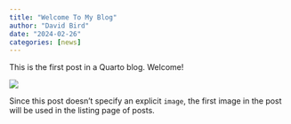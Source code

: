 ```yaml
---
title: "Welcome To My Blog"
author: "David Bird"
date: "2024-02-26"
categories: [news]
---
```


This is the first post in a Quarto blog. Welcome!

![](profile1.jpg)

Since this post doesn't specify an explicit `image`, the first image in the post will be used in the listing page of posts.
